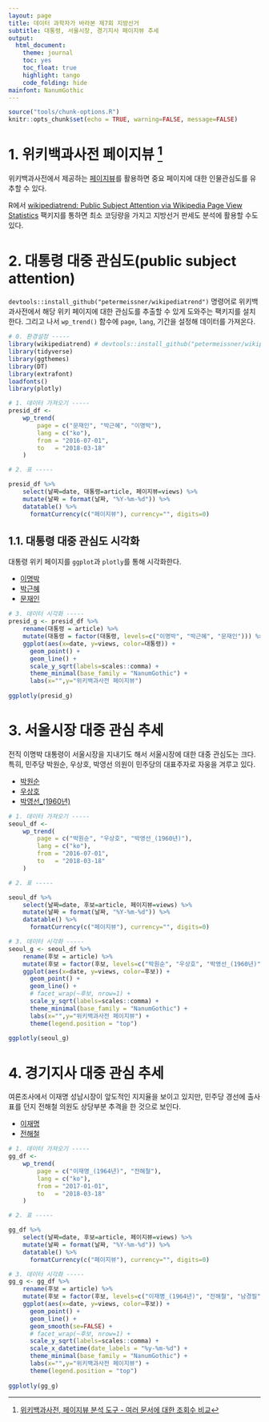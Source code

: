 ```yaml
---
layout: page
title: 데이터 과학자가 바라본 제7회 지방선거
subtitle: 대통령, 서울시장, 경기지사 페이지뷰 추세
output:
  html_document: 
    theme: journal
    toc: yes
    toc_float: true
    highlight: tango
    code_folding: hide
mainfont: NanumGothic
---
```


```r
source("tools/chunk-options.R")
knitr::opts_chunk$set(echo = TRUE, warning=FALSE, message=FALSE)

```

# 1. 위키백과사전 페이지뷰 [^wiki-pageview] {#wikipedia-trend}

[^wiki-pageview]: [위키백과사전, 페이지뷰 분석 도구 - 여러 문서에 대한 조회수 비교](https://tools.wmflabs.org/pageviews/?project=en.wikipedia.org&platform=all-access&agent=user&range=latest-20&pages=Cat|Dog)

위키백과사전에서 제공하는 [페이지뷰](https://tools.wmflabs.org/pageviews/?project=ko.wikipedia.org&platform=all-access&agent=user&range=latest-20&pages=%EB%AC%B8%EC%9E%AC%EC%9D%B8|%EB%B0%95%EA%B7%BC%ED%98%9C)를 
활용하면 중요 페이지에 대한 인물관심도를 유추할 수 있다.

R에서 [wikipediatrend: Public Subject Attention via Wikipedia Page View Statistics](https://cran.r-project.org/web/packages/wikipediatrend/index.html) 팩키지를 통하면 최소 코딩량을 가지고 
지방선거 판세도 분석에 활용할 수도 있다.

# 2. 대통령 대중 관심도(public subject attention) {#wiki-trend-president}

`devtools::install_github("petermeissner/wikipediatrend")` 명령어로 위키백과사전에서 해당 위키 페이지에 대한 관심도를 추출할 수 있게 도와주는 
팩키지를 설치한다. 그리고 나서 `wp_trend()` 함수에 `page`, `lang`, 기간을 설정해 데이터를 가져온다.

``` r
# 0. 환경설정 -----
library(wikipediatrend) # devtools::install_github("petermeissner/wikipediatrend")
library(tidyverse)
library(ggthemes)
library(DT)
library(extrafont)
loadfonts()
library(plotly)

# 1. 데이터 가져오기 -----
presid_df <- 
    wp_trend(
        page = c("문재인", "박근혜", "이명박"), 
        lang = c("ko"), 
        from = "2016-07-01",
        to   = "2018-03-18"
    )

# 2. 표 -----

presid_df %>% 
    select(날짜=date, 대통령=article, 페이지뷰=views) %>% 
    mutate(날짜 = format(날짜, "%Y-%m-%d")) %>% 
    datatable() %>% 
      formatCurrency(c("페이지뷰"), currency="", digits=0)
```

## 1.1. 대통령 대중 관심도 시각화 {#wiki-president-viz}

대통령 위키 페이지를 `ggplot`과 `plotly`를 통해 시각화한다.

- [이명박](https://ko.wikipedia.org/wiki/%EC%9D%B4%EB%AA%85%EB%B0%95)
- [박근혜](https://ko.wikipedia.org/wiki/박근혜)
- [문재인](https://ko.wikipedia.org/wiki/문재인)

``` r
# 3. 데이터 시각화 -----
presid_g <- presid_df %>% 
    rename(대통령 = article) %>% 
    mutate(대통령 = factor(대통령, levels=c("이명박", "박근혜", "문재인"))) %>% 
    ggplot(aes(x=date, y=views, color=대통령)) +
      geom_point() +
      geom_line() +
      scale_y_sqrt(labels=scales::comma) +
      theme_minimal(base_family = "NanumGothic") +
      labs(x="",y="위키백과사전 페이지뷰")
    
ggplotly(presid_g)
```

# 3. 서울시장 대중 관심 추세 {#wiki-trend-seoul}

전직 이명박 대통령이 서울시장을 지내기도 해서 서울시장에 대한 대중 관심도는 크다.
특히, 민주당 박원순, 우상호, 박영선 의원이 민주당의 대표주자로 자웅을 겨루고 있다.

- [박원순](https://ko.wikipedia.org/wiki/%EB%B0%95%EC%9B%90%EC%88%9C)
- [우상호](https://ko.wikipedia.org/wiki/%EC%9A%B0%EC%83%81%ED%98%B8)
- [박영선_(1960년)](https://ko.wikipedia.org/wiki/%EB%B0%95%EC%98%81%EC%84%A0_(1960%EB%85%84))

``` r
# 1. 데이터 가져오기 -----
seoul_df <- 
    wp_trend(
        page = c("박원순", "우상호", "박영선_(1960년)"), 
        lang = c("ko"), 
        from = "2016-07-01",
        to   = "2018-03-18"
    )

# 2. 표 -----

seoul_df %>% 
    select(날짜=date, 후보=article, 페이지뷰=views) %>% 
    mutate(날짜 = format(날짜, "%Y-%m-%d")) %>% 
    datatable() %>% 
      formatCurrency(c("페이지뷰"), currency="", digits=0)

# 3. 데이터 시각화 -----
seoul_g <- seoul_df %>% 
    rename(후보 = article) %>% 
    mutate(후보 = factor(후보, levels=c("박원순", "우상호", "박영선_(1960년)"))) %>% 
    ggplot(aes(x=date, y=views, color=후보)) +
      geom_point() +
      geom_line() +
      # facet_wrap(~후보, nrow=1) +
      scale_y_sqrt(labels=scales::comma) +
      theme_minimal(base_family = "NanumGothic") +
      labs(x="",y="위키백과사전 페이지뷰") +
      theme(legend.position = "top")
    
ggplotly(seoul_g)
```

# 4. 경기지사 대중 관심 추세 {#wiki-trend-gg}

여론조사에서 이재명 성남시장이 앞도적인 지지율을 보이고 있지만, 
민주당 경선에 출사표를 던지 전해철 의원도 상당부분 추격을 한 것으로 보인다.

- [이재명](https://ko.wikipedia.org/wiki/%EC%9D%B4%EC%9E%AC%EB%AA%85_(1964%EB%85%84))
- [전해철](https://ko.wikipedia.org/wiki/%EC%A0%84%ED%95%B4%EC%B2%A0)

``` r
# 1. 데이터 가져오기 -----
gg_df <- 
    wp_trend(
        page = c("이재명_(1964년)", "전해철"), 
        lang = c("ko"), 
        from = "2017-01-01",
        to   = "2018-03-18"
    )

# 2. 표 -----

gg_df %>% 
    select(날짜=date, 후보=article, 페이지뷰=views) %>% 
    mutate(날짜 = format(날짜, "%Y-%m-%d")) %>% 
    datatable() %>% 
      formatCurrency(c("페이지뷰"), currency="", digits=0)

# 3. 데이터 시각화 -----
gg_g <- gg_df %>% 
    rename(후보 = article) %>% 
    mutate(후보 = factor(후보, levels=c("이재명_(1964년)", "전해철", "남경필"))) %>% 
    ggplot(aes(x=date, y=views, color=후보)) +
      geom_point() +
      geom_line() +
      geom_smooth(se=FALSE) +
      # facet_wrap(~후보, nrow=1) +
      scale_y_sqrt(labels=scales::comma) +
      scale_x_datetime(date_labels = "%y-%m-%d") +
      theme_minimal(base_family = "NanumGothic") +
      labs(x="",y="위키백과사전 페이지뷰") +
      theme(legend.position = "top")
    
ggplotly(gg_g)
```


